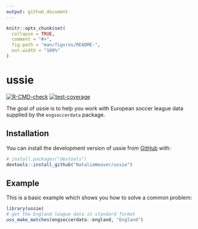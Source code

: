 ```yaml
---
output: github_document
---
```


<!-- README.md is generated from README.Rmd. Please edit that file -->

```r
knitr::opts_chunk$set(
  collapse = TRUE,
  comment = "#>",
  fig.path = "man/figures/README-",
  out.width = "100%"
)
```

# ussie

<!-- badges: start -->
[![R-CMD-check](https://github.com/NatalieWeaver/ussie/actions/workflows/R-CMD-check.yaml/badge.svg)](https://github.com/NatalieWeaver/ussie/actions/workflows/R-CMD-check.yaml)
[![test-coverage](https://github.com/NatalieWeaver/ussie/actions/workflows/test-coverage.yaml/badge.svg)](https://github.com/NatalieWeaver/ussie/actions/workflows/test-coverage.yaml)
<!-- badges: end -->

The goal of ussie is to help you work with European soccer league data supplied by the `engsoccerdata` package.

## Installation

You can install the development version of ussie from [GitHub](https://github.com/) with:

``` r
# install.packages("devtools")
devtools::install_github("NatalieWeaver/ussie")
```

## Example

This is a basic example which shows you how to solve a common problem:

```r
library(ussie)
# get the England league data in standard format
uss_make_matches(engsoccerdata::england, "England")
```


